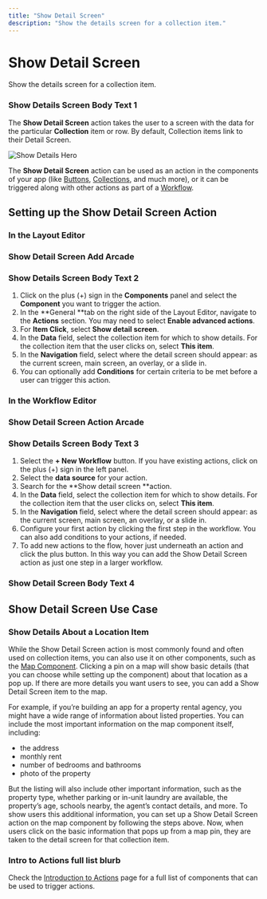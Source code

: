 ```yaml
---
title: "Show Detail Screen"
description: "Show the details screen for a collection item."
---
```


# Show Detail Screen

Show the details screen for a collection item.

### Show Details Screen Body Text 1

The **Show Detail Screen** action takes the user to a screen with the data for the particular **Collection** item or row. By default, Collection items link to their Detail Screen.



![Show Details Hero](https://images.ctfassets.net/yreygbm72t08/oh6Z0b3LrA9ah3tzSRpvh/b53e5d4ea4ec4c750ea8d8e64ab0bb2b/CleanShot_2024-10-04_at_10_.51.13_2x.png)



The **Show Detail Screen** action can be used as an action in the components of your app (like [Buttons](/essentials/components/button), [Collections](/essentials/components/collection), and much more), or it can be triggered along with other actions as part of a [Workflow](/getting-started/introduction-to-workflows).

## **Setting up the Show Detail Screen Action**

### In the Layout Editor



### Show Detail Screen Add Arcade

### Show Details Screen Body Text 2

1. Click on the plus (+) sign in the **Components** panel and select the **Component** you want to trigger the action.
2. In the **General **tab on the right side of the Layout Editor, navigate to the **Actions** section. You may need to select **Enable advanced actions**.
3.  For **Item Click**, select **Show detail screen**.
4. In the **Data** field, select the collection item for which to show details. For the collection item that the user clicks on, select **This item**.
5. In the **Navigation** field, select where the detail screen should appear: as the current screen, main screen, an overlay, or a slide in.
6. You can optionally add **Conditions** for certain criteria to be met before a user can trigger this action.

### In the Workflow Editor



### Show Detail Screen Action Arcade

### Show Details Screen Body Text 3

1. Select the **+ New Workflow** button. If you have existing actions, click on the plus (+) sign in the left panel.
2. Select the **data source** for your action.
3. Search for the **Show detail screen **action. 
4. In the **Data** field, select the collection item for which to show details. For the collection item that the user clicks on, select **This item**.
5. In the **Navigation** field, select where the detail screen should appear: as the current screen, main screen, an overlay, or a slide in.
6. Configure your first action by clicking the first step in the workflow. You can also add conditions to your actions, if needed.
7. To add new actions to the flow, hover just underneath an action and click the plus button. In this way you can add the Show Detail Screen action as just one step in a larger workflow.



### Show Detail Screen Body Text 4

## Show Detail Screen Use Case

### Show Details About a Location Item

While the Show Detail Screen action is most commonly found and often used on collection items, you can also use it on other components, such as the [Map Component](/essentials/components/map). Clicking a pin on a map will show basic details (that you can choose while setting up the component) about that location as a pop up. If there are more details you want users to see, you can add a Show Detail Screen item to the map.

For example, if you’re building an app for a property rental agency, you might have a wide range of information about listed properties. You can include the most important information on the map component itself, including:

- the address
- monthly rent
- number of bedrooms and bathrooms
- photo of the property

But the listing will also include other important information, such as the property type, whether parking or in-unit laundry are available, the property’s age, schools nearby, the agent’s contact details, and more. To show users this additional information, you can set up a Show Detail Screen action on the map component by following the steps above. Now, when users click on the basic information that pops up from a map pin, they are taken to the detail screen for that collection item.

### Intro to Actions full list blurb

Check the [Introduction to Actions](/automation/actions) page for a full list of components that can be used to trigger actions.

